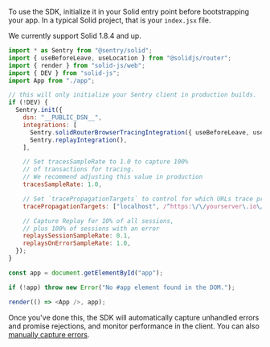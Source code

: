 To use the SDK, initialize it in your Solid entry point before bootstrapping your app. In a typical Solid project, that is your `index.jsx` file.

<Note>
  We currently support Solid 1.8.4 and up.
</Note>

<SignInNote />

```javascript {filename: index.jsx} {"onboardingOptions": {"performance": "2, 12, 15-22", "session-replay": "13, 23-27"}}
import * as Sentry from "@sentry/solid";
import { useBeforeLeave, useLocation } from "@solidjs/router";
import { render } from "solid-js/web";
import { DEV } from "solid-js";
import App from "./app";

// this will only initialize your Sentry client in production builds.
if (!DEV) {
  Sentry.init({
    dsn: "__PUBLIC_DSN__",
    integrations: [
      Sentry.solidRouterBrowserTracingIntegration({ useBeforeLeave, useLocation }),
      Sentry.replayIntegration(),
    ],

    // Set tracesSampleRate to 1.0 to capture 100%
    // of transactions for tracing.
    // We recommend adjusting this value in production
    tracesSampleRate: 1.0,

    // Set `tracePropagationTargets` to control for which URLs trace propagation should be enabled
    tracePropagationTargets: ["localhost", /^https:\/\/yourserver\.io\/api/],

    // Capture Replay for 10% of all sessions,
    // plus 100% of sessions with an error
    replaysSessionSampleRate: 0.1,
    replaysOnErrorSampleRate: 1.0,
  });
}

const app = document.getElementById("app");

if (!app) throw new Error("No #app element found in the DOM.");

render(() => <App />, app);
```

Once you've done this, the SDK will automatically capture unhandled errors and promise rejections, and monitor performance in the client. You can also [manually capture errors](/platforms/javascript/guides/solid/usage).
